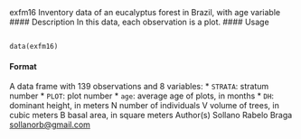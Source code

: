 exfm16 Inventory data of an eucalyptus forest in Brazil, with age variable
#### Description
In this data, each observation is a plot.
#### Usage
<pre><code>
data(exfm16)
</code></pre>

#### Format
A data frame with 139 observations and 8 variables:
* ``STRATA``: stratum number
* ``PLOT``: plot number
* ``age ``: average age of plots, in months
* `` DH``: dominant height, in meters
N number of individuals
V volume of trees, in cubic meters
B basal area, in square meters
Author(s)
Sollano Rabelo Braga <sollanorb@gmail.com>

